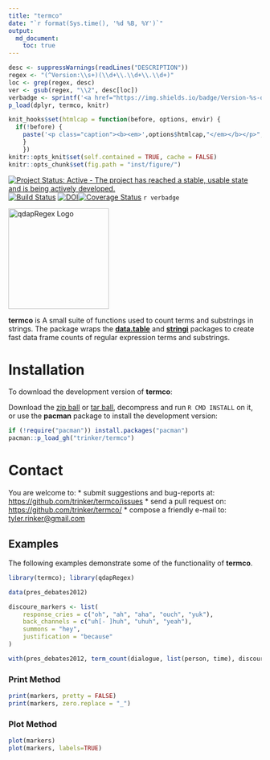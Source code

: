 ```yaml
---
title: "termco"
date: "`r format(Sys.time(), '%d %B, %Y')`"
output:
  md_document:
    toc: true      
---
```


```r
desc <- suppressWarnings(readLines("DESCRIPTION"))
regex <- "(^Version:\\s+)(\\d+\\.\\d+\\.\\d+)"
loc <- grep(regex, desc)
ver <- gsub(regex, "\\2", desc[loc])
verbadge <- sprintf('<a href="https://img.shields.io/badge/Version-%s-orange.svg"><img src="https://img.shields.io/badge/Version-%s-orange.svg" alt="Version"/></a></p>', ver, ver)
p_load(dplyr, termco, knitr)
````


```r
knit_hooks$set(htmlcap = function(before, options, envir) {
  if(!before) {
    paste('<p class="caption"><b><em>',options$htmlcap,"</em></b></p>",sep="")
    }
    })
knitr::opts_knit$set(self.contained = TRUE, cache = FALSE)
knitr::opts_chunk$set(fig.path = "inst/figure/")
```

[![Project Status: Active - The project has reached a stable, usable state and is being actively developed.](http://www.repostatus.org/badges/0.1.0/active.svg)](http://www.repostatus.org/#active)
[![Build Status](https://travis-ci.org/trinker/termco.svg?branch=master)](https://travis-ci.org/trinker/termco)
[![DOI](https://zenodo.org/badge/5398/trinker/termco.svg)](https://zenodo.org/badge/latestdoi/5398/trinker/termco)[![Coverage Status](https://coveralls.io/repos/trinker/termco/badge.svg?branch=master)](https://coveralls.io/r/trinker/termco?branch=master) `r verbadge`

<img src="inst/termco_logo/r_termco.png" width="200" alt="qdapRegex Logo">  

**termco** is A small suite of functions used to count terms and substrings in strings.  The package wraps the [**data.table**](https://cran.r-project.org/web/packages/data.table/index.html) and [**stringi**](https://cran.r-project.org/web/packages/stringi/index.html) packages to create fast data frame counts of regular expression terms and substrings.  

# Installation

To download the development version of **termco**:

Download the [zip ball](https://github.com/trinker/termco/zipball/master) or [tar ball](https://github.com/trinker/termco/tarball/master), decompress and run `R CMD INSTALL` on it, or use the **pacman** package to install the development version:

```r
if (!require("pacman")) install.packages("pacman")
pacman::p_load_gh("trinker/termco")
```

# Contact

You are welcome to:
* submit suggestions and bug-reports at: <https://github.com/trinker/termco/issues>
* send a pull request on: <https://github.com/trinker/termco/>
* compose a friendly e-mail to: <tyler.rinker@gmail.com>

## Examples

The following examples demonstrate some of the functionality of **termco**.

```r
library(termco); library(qdapRegex)
```

```r
data(pres_debates2012)

discoure_markers <- list(
    response_cries = c("oh", "ah", "aha", "ouch", "yuk"),
    back_channels = c("uh[- ]huh", "uhuh", "yeah"),
    summons = "hey",
    justification = "because"
)

with(pres_debates2012, term_count(dialogue, list(person, time), discoure_markers))
```


### Print Method

```r
print(markers, pretty = FALSE)
print(markers, zero.replace = "_")
```

### Plot Method

```r
plot(markers)
plot(markers, labels=TRUE)
```
